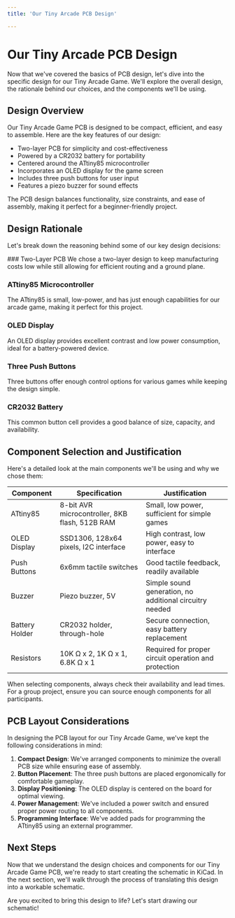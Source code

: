 ```yaml
---
title: 'Our Tiny Arcade PCB Design'

---
```




# Our Tiny Arcade PCB Design

Now that we've covered the basics of PCB design, let's dive into the specific design for our Tiny Arcade Game. We'll explore the overall design, the rationale behind our choices, and the components we'll be using.

## Design Overview

Our Tiny Arcade Game PCB is designed to be compact, efficient, and easy to assemble. Here are the key features of our design:

- Two-layer PCB for simplicity and cost-effectiveness
- Powered by a CR2032 battery for portability
- Centered around the ATtiny85 microcontroller
- Incorporates an OLED display for the game screen
- Includes three push buttons for user input
- Features a piezo buzzer for sound effects

<Callout type="info">
  The PCB design balances functionality, size constraints, and ease of assembly, making it perfect for a beginner-friendly project.
</Callout>

## Design Rationale

Let's break down the reasoning behind some of our key design decisions:

<Steps>
### Two-Layer PCB
We chose a two-layer design to keep manufacturing costs low while still allowing for efficient routing and a ground plane.

### ATtiny85 Microcontroller
The ATtiny85 is small, low-power, and has just enough capabilities for our arcade game, making it perfect for this project.

### OLED Display
An OLED display provides excellent contrast and low power consumption, ideal for a battery-powered device.

### Three Push Buttons
Three buttons offer enough control options for various games while keeping the design simple.

### CR2032 Battery
This common button cell provides a good balance of size, capacity, and availability.
</Steps>

## Component Selection and Justification

Here's a detailed look at the main components we'll be using and why we chose them:


| Component | Specification | Justification |
| --------- | ------------- | ------------- |
| ATtiny85 | 8-bit AVR microcontroller, 8KB flash, 512B RAM | Small, low power, sufficient for simple games |
| OLED Display | SSD1306, 128x64 pixels, I2C interface | High contrast, low power, easy to interface |
| Push Buttons | 6x6mm tactile switches | Good tactile feedback, readily available |
| Buzzer | Piezo buzzer, 5V | Simple sound generation, no additional circuitry needed |
| Battery Holder | CR2032 holder, through-hole | Secure connection, easy battery replacement |
| Resistors | 10K Ω x 2, 1K Ω x 1, 6.8K Ω x 1 | Required for proper circuit operation and protection |

<Callout type="warning">
  When selecting components, always check their availability and lead times. For a group project, ensure you can source enough components for all participants.
</Callout>

## PCB Layout Considerations

In designing the PCB layout for our Tiny Arcade Game, we've kept the following considerations in mind:

1. **Compact Design**: We've arranged components to minimize the overall PCB size while ensuring ease of assembly.
2. **Button Placement**: The three push buttons are placed ergonomically for comfortable gameplay.
3. **Display Positioning**: The OLED display is centered on the board for optimal viewing.
4. **Power Management**: We've included a power switch and ensured proper power routing to all components.
5. **Programming Interface**: We've added pads for programming the ATtiny85 using an external programmer.

## Next Steps

Now that we understand the design choices and components for our Tiny Arcade Game PCB, we're ready to start creating the schematic in KiCad. In the next section, we'll walk through the process of translating this design into a workable schematic.

Are you excited to bring this design to life? Let's start drawing our schematic!